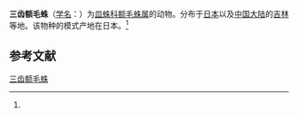 {{Speciesbox
| name = 三齿额毛蛛
| status = 
| status_system = 
| image = 
| genus = Caviphantes
| species = samensis
| authority = (Oi, 1960)<ref name='id13209'>{{cite web| url =http://www.bioinfo.cn/db05/BjdwSpecies.php?action=view&id=13209| title =三齿额毛蛛| work =《中国动物物种编目数据库》| publisher =中国科学院微生物研究所| author =中国科学院动物研究所| accessdate =2009-04-28| deadurl =yes| archiveurl =https://web.archive.org/web/20131203122335/http://www.bioinfo.cn/db05/BjdwSpecies.php?action=view| archivedate =2013-12-03}}</ref>
}}

'''三齿额毛蛛'''（[[学名|学名]]：{{lang|la|''Caviphantes samensis''}}）为[[皿蛛科|皿蛛科]][[额毛蛛属|额毛蛛属]]的动物。分布于[[日本|日本]]以及[[中国大陆|中国大陆]]的[[吉林|吉林]]等地。该物种的模式产地在日本。<ref name='id13209'/>

== 参考文献 ==
{{reflist}}

{{Wikispecies|Caviphantes samensis}}
{{Taxonbar|from=Q1948072}}

[[Category:额毛蛛属|三齿额毛蛛]]


{{蜘蛛小作品}}